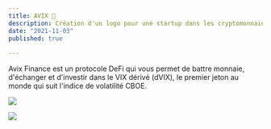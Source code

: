 ```yaml
---
title: AVIX 🔺
description: Création d'un logo pour une startup dans les cryptomonnaies.
date: "2021-11-03"
published: true
  
---
```


Avix Finance est un protocole DeFi qui vous permet de battre monnaie, d'échanger et d'investir dans le VIX dérivé (dVIX), le premier jeton au monde qui suit l'indice de volatilité CBOE.

![](/avix-logo-1.jpeg)

![](/avix-logo-2.jpeg)
